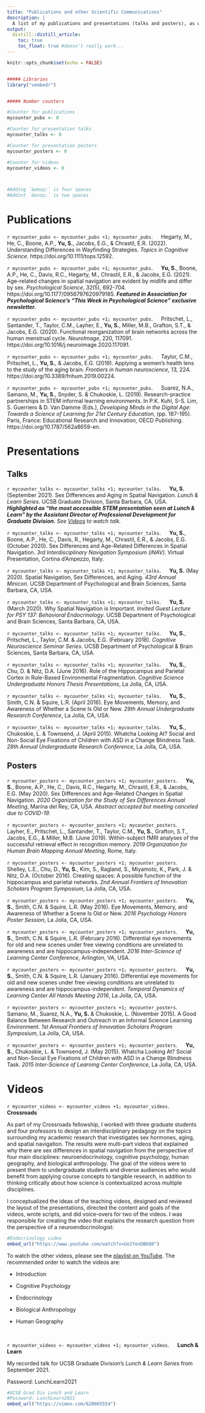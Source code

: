 ```yaml
---
title: "Publications and other Scientific Communications"
description: |
  A list of my publications and presentations (talks and posters), as well as content for scientific communications that include videos, community outreach, and more.
output: 
  distill::distill_article:
    toc: true
    toc_float: true #doesn't really work...
---
```

 
```r
knitr::opts_chunk$set(echo = FALSE)


##### Libraries
library("vembedr")


##### Number counters

#Counter for publications
mycounter_pubs <- 0

#Counter for presentation talks
mycounter_talks <- 0

#Counter for presentation posters
mycounter_posters <- 0

#Counter for videos
mycounter_videos <- 0



#Adding `&emsp;` is four spaces
#Addint `&ensp;` is two spaces
```


# Publications

`r mycounter_pubs <- mycounter_pubs +1; mycounter_pubs`. &emsp; Hegarty, M., He, C., Boone, A.P., **Yu, S.**, Jacobs, E.G., & Chrastil, E.R. (2022). Understanding Differences in Wayfinding Strategies. *Topics in Cognitive Science*. https://doi.org/10.1111/tops.12592.

`r mycounter_pubs <- mycounter_pubs +1; mycounter_pubs`. &emsp; **Yu, S.**, Boone, A.P., He, C., Davis, R.C., Hegarty, M., Chrastil, E.R., & Jacobs, E.G. (2021). Age-related changes in spatial navigation are evident by midlife and differ by sex. *Psychological Science*, 32(5), 692-704. https://doi.org/10.1177/0956797620979185. **_Featured in Association for Psychological Science's "This Week in Psychological Science" exclusive newsletter._**

`r mycounter_pubs <- mycounter_pubs +1; mycounter_pubs`. &emsp; Pritschet, L., Santander, T., Taylor, C.M., Layher, E., **Yu, S.**, Miller, M.B., Grafton, S.T., & Jacobs, E.G. (2020). Functional reorganization of brain networks across the human menstrual cycle. *NeuroImage*, 220, 117091. https://doi.org/10.1016/j.neuroimage.2020.117091.

`r mycounter_pubs <- mycounter_pubs +1; mycounter_pubs`. &emsp; Taylor, C.M., Pritschet, L., **Yu, S.**, & Jacobs, E.G. (2019). Applying a women’s health lens to the study of the aging brain. *Frontiers in human neuroscience*, 13, 224. https://doi.org/10.3389/fnhum.2019.00224.

`r mycounter_pubs <- mycounter_pubs +1; mycounter_pubs`. &emsp; Suarez, N.A., Samano, M., **Yu, S.**, Snyder, S. & Chukoskie, L. (2019). Research-practice partnerships in STEM informal learning environments. In P.K. Kuhl, S-S. Lim, S. Guerriero & D. Van Damme (Eds.), *Developing Minds in the Digital Age: Towards a Science of Learning for 21st Century Education*, (pp. 187-195). Paris, France: Educational Research and Innovation, OECD Publishing. https://doi.org/10.1787/562a8659-en.


# Presentations

## Talks

`r mycounter_talks <- mycounter_talks +1; mycounter_talks`. &emsp; **Yu, S.** (September 2021). Sex Differences and Aging in Spatial Navigation. *Lunch & Learn Series*. UCSB Graduate Division, Santa Barbara, CA, USA. **_Highlighted as "the most accessible STEM presentation seen at Lunch & Learn" by the Assistant Director of Professional Development for Graduate Division._** _See <a href="#videos">Videos</a> to watch talk._

`r mycounter_talks <- mycounter_talks +1; mycounter_talks`. &emsp; **Yu, S.**, Boone, A.P., He, C., Davis, R., Hegarty, M., Chrastil, E.R., & Jacobs, E.G. (October 2020). Sex Differences and Age-Related Differences in Spatial Navigation. *3rd Interdisciplinary Navigation Symposium (iNAV)*. Virtual Presentation, Cortina d'Ampezzo, Italy.

`r mycounter_talks <- mycounter_talks +1; mycounter_talks`. &emsp; **Yu, S.** (May 2020). Spatial Navigation, Sex Differences, and Aging. *43rd Annual Minicon*. UCSB Department of Psychological and Brain Sciences, Santa Barbara, CA, USA.

`r mycounter_talks <- mycounter_talks +1; mycounter_talks`. &emsp; **Yu, S.** (March 2020). Why Spatial Navigation is Important. *Invited Guest Lecture for PSY 137: Behavioral Endocrinology*. UCSB Department of Psychological and Brain Sciences, Santa Barbara, CA, USA.

`r mycounter_talks <- mycounter_talks +1; mycounter_talks`. &emsp; **Yu, S.**, Pritschet, L., Taylor, C.M. & Jacobs, E.G. (February 2018). *Cognitive Neuroscience Seminar Series*. UCSB Department of Psychological & Brain Sciences, Santa Barbara, CA, USA.

`r mycounter_talks <- mycounter_talks +1; mycounter_talks`. &emsp; **Yu, S.**, Chu, D. & Nitz, D.A. (June 2016). Role of the Hippocampus and Parietal Cortex in Rule-Based Environmental Fragmentation. *Cognitive Science Undergraduate Honors Thesis Presentations*, La Jolla, CA, USA.

`r mycounter_talks <- mycounter_talks +1; mycounter_talks`. &emsp; **Yu, S.**, Smith, C.N. & Squire, L.R. (April 2016). Eye Movements, Memory, and Awareness of Whether a Scene Is Old or New. *29th Annual Undergraduate Research Conference*, La Jolla, CA, USA.

`r mycounter_talks <- mycounter_talks +1; mycounter_talks`. &emsp; **Yu, S.**, Chukoskie, L. & Townsend, J. (April 2015). Whatcha Looking At? Social and Non-Social Eye Fixations of Children with ASD in a Change Blindness Task. *28th Annual Undergraduate Research Conference*, La Jolla, CA, USA.



## Posters

`r mycounter_posters <- mycounter_posters +1; mycounter_posters`. &emsp; **Yu, S.**, Boone, A.P., He, C., Davis, R.C., Hegarty, M., Chrastil, E.R., & Jacobs, E.G. (May 2020). Sex Differences and Age-Related Changes in Spatial Navigation. *2020 Organization for the Study of Sex Differences Annual Meeting*, Marina del Rey, CA, USA. _Abstract accepted but meeting canceled due to COVID-19._


`r mycounter_posters <- mycounter_posters +1; mycounter_posters`. &emsp; Layher, E., Pritschet, L., Santander, T., Taylor, C.M., **Yu, S.**, Grafton, S.T., Jacobs, E.G., & Miller, M.B. (June 2019). Within-subject fMRI analyses of the successful retrieval effect in recognition memory. *2019 Organization for Human Brain Mapping Annual Meeting*, Rome, Italy. 

`r mycounter_posters <- mycounter_posters +1; mycounter_posters`. &emsp; Shelley, L.E., Chu, D., **Yu, S.**, Kim, S., Ragland, S., Miyamoto, K., Park, J. & Nitz, D.A. (October 2016). Creating spaces: A possible function of the hippocampus and parietal networks. *2nd Annual Frontiers of Innovation Scholars Program Symposium*, La Jolla, CA, USA. 

`r mycounter_posters <- mycounter_posters +1; mycounter_posters`. &emsp; **Yu, S.**, Smith, C.N. & Squire, L.R. (May 2016). Eye Movements, Memory, and Awareness of Whether a Scene Is Old or New. *2016 Psychology Honors Poster Session*, La Jolla, CA, USA.

`r mycounter_posters <- mycounter_posters +1; mycounter_posters`. &emsp; **Yu, S.**, Smith, C.N. & Squire, L.R. (February 2016). Differential eye movements for old and new scenes under free viewing conditions are unrelated to awareness and are hippocampus-independent. *2016 Inter-Science of Learning Center Conference*, Arlington, VA, USA. 

`r mycounter_posters <- mycounter_posters +1; mycounter_posters`. &emsp; **Yu, S.**, Smith, C.N. & Squire, L.R. (January 2016). Differential eye movements for old and new scenes under free viewing conditions are unrelated to awareness and are hippocampus-independent. *Temporal Dynamics of Learning Center All Hands Meeting 2016*, La Jolla, CA, USA. 

`r mycounter_posters <- mycounter_posters +1; mycounter_posters`. &emsp; Samano, M., Suarez, N.A., **Yu, S.** & Chukoskie, L. (November 2015). A Good Balance Between Research and Outreach in an Informal Science Learning Environment. *1st Annual Frontiers of Innovation Scholars Program Symposium*, La Jolla, CA, USA. 

`r mycounter_posters <- mycounter_posters +1; mycounter_posters`. &emsp; **Yu, S.**, Chukoskie, L. & Townsend, J. (May 2015). Whatcha Looking At? Social and Non-Social Eye Fixations of Children with ASD in a Change Blindness Task. *2015 Inter-Science of Learning Center Conference*, La Jolla, CA, USA. 


# Videos


`r mycounter_videos <- mycounter_videos +1; mycounter_videos`. &emsp; **Crossroads**

As part of my Crossroads fellowship, I worked with three graduate students and four professors to design an interdisciplinary pedagogy on the topics surrounding my academic research that investigates sex hormones, aging, and spatial navigation. The results were multi-part videos that explained why there are sex differences in spatial navigation from the perspective of four main disciplines: neuroendocrinology, cognitive psychology, human geography, and biological anthropology. The goal of the videos were to present them to undergraduate students and diverse audiences who would benefit from applying course concepts to tangible research, in addition to thinking critically about how science is contextualized across multiple disciplines.

I conceptualized the ideas of the teaching videos, designed and reviewed the layout of the presentations, directed the content and goals of the videos, wrote scripts, and did voice-overs for two of the videos. I was responsible for creating the video that explains the research question from the perspective of a neuroendocrinologist:


```r
#Endocrinology video
embed_url("https://www.youtube.com/watch?v=Uo1YevDB6Q0")
```


To watch the other videos, please see the [playlist on YouTube](https://youtube.com/playlist?list=PLRk7eVChv4aQj-mFQKxl_OB5o5LDgiCl9). The recommended order to watch the videos are:

- Introduction

- Cognitive Psychology

- Endocrinology

- Biological Anthropology

- Human Geography


<br>

`r mycounter_videos <- mycounter_videos +1; mycounter_videos`. &emsp; **Lunch & Learn**

My recorded talk for UCSB Graduate Division's *Lunch & Learn Series* from September 2021.

Password: LunchLearn2021


```r
#UCSB Grad Div Lunch and Learn
#Password: LunchLearn2021
embed_url("https://vimeo.com/620065554")
```


